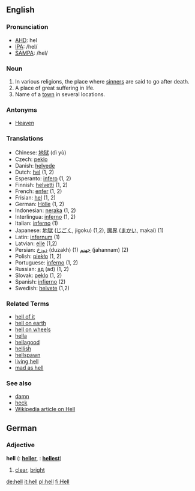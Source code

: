 ==English==

===Pronunciation===
*[[w:AHD|AHD]]: hel
*[[w:IPA|IPA]]: /hel/
*[[w:SAMPA|SAMPA]]: /hel/

===Noun===

# In various religions, the place where [[sinner]]s are said to go after death.
# A place of great suffering in life.
# Name of a [[town]] in several locations.
{{cattag|Religion}}

===Antonyms===
*[[Heaven]]

===Translations===
*Chinese: [[地狱]] (dì yù)
*Czech: [[peklo]] {{n}}
*Danish: [[helvede]]
*Dutch: [[hel]] (1, 2)
*Esperanto: [[infero]] (1, 2)
*Finnish: [[helvetti]] (1, 2)
*French: [[enfer]] {{m}} (1, 2)
*Frisian: [[hel]] (1, 2)
*German: [[Hölle]] {{f}} (1, 2)
*Indonesian: [[neraka]] (1, 2)
*Interlingua: [[inferno]] (1, 2)
*Italian: [[inferno]] {{m}} (1)
*Japanese: [[地獄]] ([[じごく]], jigoku) (1,2), [[魔界]] ([[まかい]], makai) (1)
*Latin: [[infernum]] {{n}} (1)
*Latvian: [[elle]] {{f}} (1,2)
*Persian: [[دوزخ]] (duzakh) (1) [[جهنم]] (jahannam) (2)
*Polish: [[piekło]] {{m}} (1, 2)
*Portuguese: [[inferno]] {{m}} (1, 2)
*Russian: [[ад]] {{m}} (ad) (1, 2)
*Slovak: [[peklo]] {{n}} (1, 2)
*Spanish: [[infierno]] {{m}} (2)
*Swedish: [[helvete]] {{n}} (1,2)

===Related Terms===
*[[hell of it]]
*[[hell on earth]]
*[[hell on wheels]]
*[[hella]]
*[[hellagood]]
*[[hellish]]
*[[hellspawn]]
*[[living hell]]
*[[mad as hell]]

===See also===
*[[damn]]
*[[heck]]
*[[w:Hell|Wikipedia article on Hell]]

==German==

===Adjective===
'''hell'''  ({{compar}}: '''[[heller]]''', {{superl}}: '''[[hellest]]''')
#[[clear]], [[bright]]

[[de:hell]]
[[it:hell]]
[[pl:hell]]
[[fi:Hell]]
